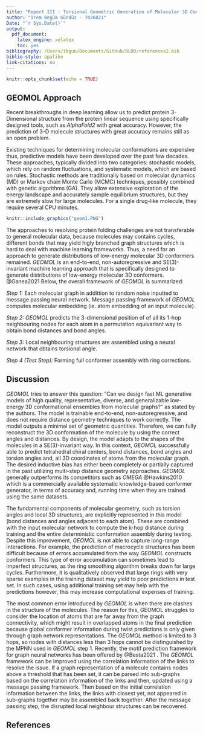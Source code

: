 ```yaml
---
title: "Report III : Torsional Geometric Generation of Molecular 3D Conformer Ensembles (GEOMOL)"
author: "Irem Begüm Gündüz - 7026821"
Date: "`r Sys.Date()`"
output:
  pdf_document:
    latex_engine: xelatex
    toc: yes
bibliography: /Users/ibgun/Documents/GitHub/DLDD/references2.bib
biblio-style: apalike
link-citations: no
---
```



```r
knitr::opts_chunk$set(echo = TRUE)
```

## GEOMOL Approach 

Recent breakthroughs in deep learning allow us to predict protein 3-Dimensional structure from the protein linear sequence using specifically designed tools, such as *AlphaFold2* with great accuracy. However, the prediction of 3-D molecule structures with great accuracy remains still as an open problem. 

Existing techniques for determining molecular conformations are expensive thus, predictive models have been developed over the past few decades. These approaches, typically divided into two categories: stochastic models, which rely on random fluctuations, and systematic models, which are based on rules. Stochastic methods are traditionally based on molecular dynamics (MD) or Markov chain Monte Carlo (MCMC) techniques, possibly combined with genetic algorithms (GA). They allow extensive exploration of the energy landscape and accurately sample equilibrium structures, but they are extremely slow for large molecules. For a single drug-like molecule, they require several CPU minutes. 

```r
knitr::include_graphics("geom1.PNG")
```

The approaches to resolving protein folding challenges are not transferable to general molecular data, because molecules may contains cycles, different bonds that may yield higly branched graph structures which is hard to deal with  machine learning frameworks. Thus, a need for an approach to generate distributions of low-energy molecular 3D conformers remained. *GEOMOL* is an end-to-end, non-autoregressive and SE(3)-invariant machine learning approach that is specifically designed to generate distributions of low-energy molecular 3D conformers. @Ganea2021 Below, the overall framework of *GEOMOL* is summarized:

 *Step 1:* Each molecular graph in addittion to random noise inputted to message passing neural network. Message passing framework of *GEOMOL* computes molecular embedding (ie. atom embedding of an input molecule).
 
*Step 2:*  *GEOMOL* predicts the 3-dimensional position of of all its 1-hop neighbouring nodes for each atom in a permutation equivariant way to obtain bond distances and bond angles.

*Step 3:* Local neighbouring structures are assembled using a neural network that obtains torsional angle.

*Step 4 (Test Step): * Forming full conformer assembly with ring corrections.


## Discussion

 *GEOMOL* tries to answer this question: "Can we design fast ML generative models of high quality, representative, diverse, and generalizable low-energy 3D conformational ensembles from molecular graphs?" as stated by the authors. The model is trainable end-to-end, non-autoregressive, and does not require distance geometry techniques to work correctly. The model outputs a minimal set of geometric quantities. Therefore, we can fully reconstruct the 3D conformation of the molecule by using the correct angles and distances. By design, the model adapts to the shapes of the molecules in a SE(3)-invariant way. In this context, *GEOMOL* successfully able to predict tetrahedral chiral centers, bond distances, bond angles and torsion angles and, all 3D coordinates of atoms from the molecular graph. The desired inductive bias has either been completely or partially captured in the past utilizing multi-step distance geometry approaches. *GEOMOL* generally outperforms its competitors such as *OMEGA* @Hawkins2010 which is a commercially available systematic knowledge-based conformer generator, in terms of accuracy and, running time when they are trained using the same datasets.
 

 The fundamental components of molecular geometry, such as torsion angles and local 3D structures, are explicitly represented in this model (bond distances and angles adjacent to each atom). These are combined with the input molecular network to compute the k-hop distance during training and the entire deterministic conformation assembly during testing. Despite this improvement, *GEOMOL* is not able to capture long-range interactions. For example, the prediction of macrocycle structures has been difficult because of errors accumulated from the way *GEOMOL* constructs conformers. This type of error accumulation can sometimes lead to imperfect structures, as the ring smoothing algorithm breaks down for large cycles. Furthermore, it is qualitatively observed that large rings with very sparse examples in the training dataset may yield to poor predictions in test set. In such cases, using additional training set may help with the predictions however, this may increase computational expenses of training.
 
The most common error introduced by *GEOMOL* is when there are clashes in the structure of the molecules. The reason for this, GEOMOL struggles to consider the location of atoms that are far away from the graph connectivity, which might result in overlapped atoms in the final prediction because global conformer information during twist predictions is only given through graph network representations. The *GEOMOL* method is limited to 3 hops, so nodes with distances less than 3 hops cannot be distinguished by the MPNN used in *GEOMOL* step 1. Recently, the motif prediction framework for graph neural networks has been offered by @Besta2021 . The *GEOMOL* framework can be improved using the correlation information of the links to resolve the issue. If a graph representation of a molecule contains nodes above a threshold that has been set, it can be parsed into sub-graphs based on the correlation information of the links and then, updated using a message passing framework. Then based on the initial correlation information between the links, the links with closest yet, not appeared in sub-graphs together may be assembled back together. After the message passing step, the disrupted local neighbour structures can be recovered.


## References

